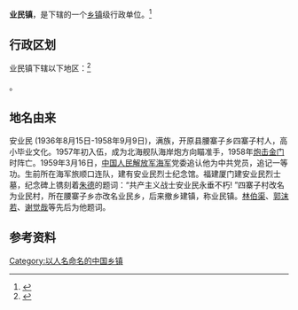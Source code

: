 {{中国乡级行政区|21/12/82/108/000}}

'''业民镇'''，是{{PRC admin/fullname|21/12/82/108/000|3}}下辖的一个[[乡镇|乡镇]]级行政单位。<ref>{{PRC admin/ref sgc|{{PRC admin/parent|21/12/82/108/000}}}}</ref>

== 行政区划 ==

业民镇下辖以下地区：<ref>{{PRC admin/ref sgc|21/12/82/108/000}}</ref>

{{PRC admin/children|21/12/82/108/000}}。
==地名由来==
安业民 (1936年8月15日-1958年9月9日)，满族，开原县腰寨子乡四寨子村人，高小毕业文化。1957年初入伍，成为北海舰队海岸炮方向瞄准手，1958年[[炮击金门|炮击金门]]时阵亡。1959年3月16日，[[中国人民解放军海军|中国人民解放军海军]]党委追认他为中共党员，追记一等功。生前所在海军旅顺口连队，建有安业民烈士纪念馆。福建厦门建安业民烈士墓，纪念碑上镌刻着[[朱德|朱德]]的题词：“共产主义战士安业民永垂不朽! ”四寨子村改名为业民村，所在腰寨子乡亦改名业民乡，后来撤乡建镇，称业民镇。[[林伯渠|林伯渠]]、[[郭沫若|郭沫若]]、[[谢觉哉|谢觉哉]]等先后为他题词。

== 参考资料 ==
{{reflist}}

{{PRC admin/navcat|21/12/82/108/000}}
{{辽宁行政区划小作品}}
[[Category:以人名命名的中国乡镇|Category:以人名命名的中国乡镇]]